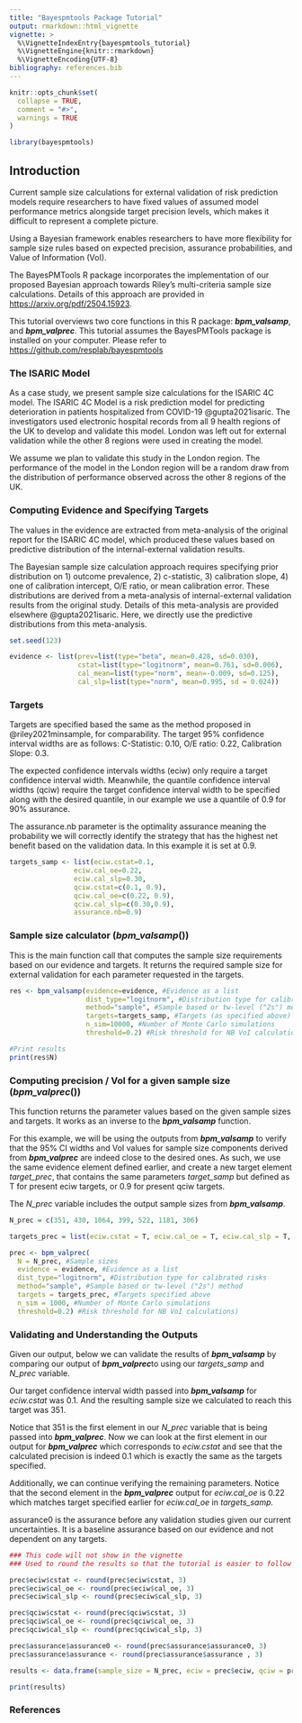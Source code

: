 ```yaml
---
title: "Bayespmtools Package Tutorial"
output: rmarkdown::html_vignette
vignette: >
  %\VignetteIndexEntry{bayespmtools_tutorial}
  %\VignetteEngine{knitr::rmarkdown}
  %\VignetteEncoding{UTF-8}
bibliography: references.bib
---
```


```r
knitr::opts_chunk$set(
  collapse = TRUE,
  comment = "#>",
  warnings = TRUE
)
```

```r
library(bayespmtools)
```

## Introduction

Current sample size calculations for external validation of risk prediction models require researchers to have fixed values of assumed model performance metrics alongside target precision levels, which makes it difficult to represent a complete picture.

Using a Bayesian framework enables researchers to have more flexibility for sample size rules based on expected precision, assurance probabilities, and Value of Information (VoI).

The BayesPMTools R package incorporates the implementation of our proposed Bayesian approach towards Riley's multi-criteria sample size calculations. Details of this approach are provided in <https://arxiv.org/pdf/2504.15923>.

This tutorial overviews two core functions in this R package: ***bpm_valsamp***, and ***bpm_valprec***. This tutorial assumes the BayesPMTools package is installed on your computer. Please refer to <https://github.com/resplab/bayespmtools>

### The ISARIC Model

As a case study, we present sample size calculations for the ISARIC 4C model. The ISARIC 4C Model is a risk prediction model for predicting deterioration in patients hospitalized from COVID-19 @gupta2021isaric. The investigators used electronic hospital records from all 9 health regions of the UK to develop and validate this model. London was left out for external validation while the other 8 regions were used in creating the model.

We assume we plan to validate this study in the London region. The performance of the model in the London region will be a random draw from the distribution of performance observed across the other 8 regions of the UK.

### Computing Evidence and Specifying Targets

The values in the evidence are extracted from meta-analysis of the original report for the ISARIC 4C model, which produced these values based on predictive distribution of the internal-external validation results.

The Bayesian sample size calculation approach requires specifying prior distribution on 1) outcome prevalence, 2) c-statistic, 3) calibration slope, 4) one of calibration intercept, O/E ratio, or mean calibration error. These distributions are derived from a meta-analysis of internal-external validation results from the original study. Details of this meta-analysis are provided elsewhere @gupta2021isaric. Here, we directly use the predictive distributions from this meta-analysis.

```r
set.seed(123)
```

```r
evidence <- list(prev=list(type="beta", mean=0.428, sd=0.030),
                 cstat=list(type="logitnorm", mean=0.761, sd=0.006),
                 cal_mean=list(type="norm", mean=-0.009, sd=0.125),
                 cal_slp=list(type="norm", mean=0.995, sd = 0.024))
```

### Targets

Targets are specified based the same as the method proposed in @riley2021minsample, for comparability. The target 95% confidence interval widths are as follows: C-Statistic: 0.10, O/E ratio: 0.22, Calibration Slope: 0.3.

The expected confidence intervals widths (eciw) only require a target confidence interval width. Meanwhile, the quantile confidence interval widths (qciw) require the target confidence interval width to be specified along with the desired quantile, in our example we use a quantile of 0.9 for 90% assurance.

The assurance.nb parameter is the optimality assurance meaning the probability we will correctly identify the strategy that has the highest net benefit based on the validation data. In this example it is set at 0.9.

```r
targets_samp <- list(eciw.cstat=0.1,
                eciw.cal_oe=0.22,
                eciw.cal_slp=0.30,
                qciw.cstat=c(0.1, 0.9),
                qciw.cal_oe=c(0.22, 0.9),
                qciw.cal_slp=c(0.30,0.9),
                assurance.nb=0.9)
```

### Sample size calculator (*bpm_valsamp*())

This is the main function call that computes the sample size requirements based on our evidence and targets. It returns the required sample size for external validation for each parameter requested in the targets.

```r
res <- bpm_valsamp(evidence=evidence, #Evidence as a list
                   dist_type="logitnorm", #Distribution type for calibrated risks
                   method="sample", #Sample based or tw-level ("2s") method
                   targets=targets_samp, #Targets (as specified above)
                   n_sim=10000, #Number of Monte Carlo simulations
                   threshold=0.2) #Risk threshold for NB VoI calculations
```

```r
#Print results
print(res$N)
```

### Computing precision / VoI for a given sample size (*bpm_valprec*())

This function returns the parameter values based on the given sample sizes and targets. It works as an inverse to the ***bpm_valsamp*** function.

For this example, we will be using the outputs from ***bpm_valsamp*** to verify that the 95% CI widths and VoI values for sample size components derived from ***bpm_valprec*** are indeed close to the desired ones. As such, we use the same evidence element defined earlier, and create a new target element *target_prec*, that contains the same parameters *target_samp* but defined as T for present eciw targets, or 0.9 for present qciw targets.

The *N_prec* variable includes the output sample sizes from ***bpm_valsamp***.

```r
N_prec = c(351, 430, 1064, 399, 522, 1181, 306)

targets_prec = list(eciw.cstat = T, eciw.cal_oe = T, eciw.cal_slp = T, qciw.cstat = 0.9, qciw.cal_oe = 0.9, qciw.cal_slp = 0.9, assurance.nb=T)

prec <- bpm_valprec(
  N = N_prec, #Sample sizes
  evidence = evidence, #Evidence as a list
  dist_type="logitnorm", #Distribution type for calibrated risks
  method="sample", #Sample based or tw-level ("2s") method
  targets = targets_prec, #Targets specified above
  n_sim = 1000, #Number of Monte Carlo simulations
  threshold=0.2) #Risk threshold for NB VoI calculations)

```

### Validating and Understanding the Outputs

Given our output, below we can validate the results of ***bpm_valsamp*** by comparing our output of ***bpm_valprec***to using our *targets_samp* and *N_prec* variable.

Our target confidence interval width passed into ***bpm_valsamp*** for *eciw.cstat* was 0.1. And the resulting sample size we calculated to reach this target was 351.

Notice that 351 is the first element in our *N_prec* variable that is being passed into ***bpm_valprec***. Now we can look at the first element in our output for ***bpm_valprec*** which corresponds to *eciw.cstat* and see that the calculated precision is indeed 0.1 which is exactly the same as the targets specified.

Additionally, we can continue verifying the remaining parameters. Notice that the second element in the ***bpm_valprec*** output for *eciw.cal_oe* is 0.22 which matches target specified earlier for *eciw.cal_oe* in *targets_samp.*

assurance0 is the assurance before any validation studies given our current uncertainties. It is a baseline assurance based on our evidence and not dependent on any targets.

```r
### This code will not show in the vignette
### Used to round the results so that the tutorial is easier to follow

prec$eciw$cstat <- round(prec$eciw$cstat, 3)
prec$eciw$cal_oe <- round(prec$eciw$cal_oe, 3)
prec$eciw$cal_slp <- round(prec$eciw$cal_slp, 3)

prec$qciw$cstat <- round(prec$qciw$cstat, 3)
prec$qciw$cal_oe <- round(prec$qciw$cal_oe, 3)
prec$qciw$cal_slp <- round(prec$qciw$cal_slp, 3)

prec$assurance$assurance0 <- round(prec$assurance$assurance0, 3)
prec$assurance$assurance <- round(prec$assurance$assurance , 3)
```

```r

results <- data.frame(sample_size = N_prec, eciw = prec$eciw, qciw = prec$qciw, prec$assurance)

print(results)
```

### References
